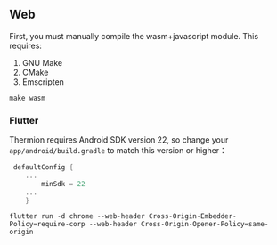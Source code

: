 ## Web

First, you must manually compile the wasm+javascript module. This requires:

1) GNU Make
2) CMake
3) Emscripten 

```
make wasm
```

### Flutter

Thermion requires Android SDK version 22, so change your `app/android/build.gradle` to match this version or higher：

```groovy
 defaultConfig {
    ...
        minSdk = 22
    ...
    }
```

```
flutter run -d chrome --web-header Cross-Origin-Embedder-Policy=require-corp --web-header Cross-Origin-Opener-Policy=same-origin
```